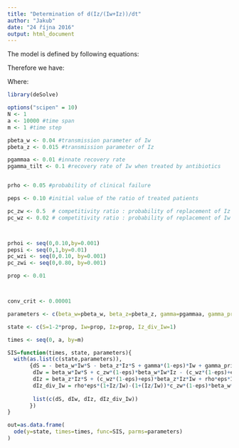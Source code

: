 ```yaml
---
title: "Determination of d(Iz/(Iw+Iz))/dt"
author: "Jakub"
date: "24 října 2016"
output: html_document
---
```


The model is defined by following equations:


\begin{aligned}

\frac{dS}{dt} &=- \beta_wI_wS - \beta_zI_zS + \gamma  I_z + {\gamma}(1 - \varepsilon)I_w + \gamma `\varepsilon I_w \\

\frac{dI_w}{dt} &=\beta_wI_wS + c_{zw}(1-\varepsilon)\beta_wI_wI_z - \gamma(1 - \varepsilon)I_w - \gamma '\varepsilon I_w - (c_{wz} (1-\varepsilon) + \varepsilon) \beta_zI_zI_w - \rho\varepsilon I_w \\

\frac{dI_z}{dt} &=\beta_zI_zS + \left( c_{wz}(1-\varepsilon) + \varepsilon\right) \beta_zI_zI_w + \rho\varepsilon I_W - \gamma  I_z - c_{zw}(1-\varepsilon)\beta_wI_wI_z \\


\end{aligned}

Therefore we have:

\begin{aligned}

\frac{dI_z}{dt} &=\beta_zI_zS + \left( c_{wz}(1-\varepsilon) + \varepsilon\right) \beta_zI_zI_w + \rho\varepsilon I_W - \gamma  I_z - c_{zw}(1-\varepsilon)\beta_wI_wI_z \\

\frac{dp}{dt} &= pS(\beta_z-\beta_w)+p\varepsilon(\gamma '-\gamma)+(1+p) \left( c_{wz}(1-\varepsilon)+\varepsilon \right) \beta_zI_z+\rho\varepsilon(1+p)-(1+p)c_{zw}(1-\varepsilon)\beta_wI_z

\end{aligned}

Where:

\begin{aligned}
p=\frac{I_z}{I_w}
\end{aligned}

```r
library(deSolve)

options("scipen" = 10)
N <- 1
a <- 10000 #time span
m <- 1 #time step

pbeta_w <- 0.04 #transmission parameter of Iw
pbeta_z <- 0.015 #transmission parameter of Iz

pgammaa <- 0.01 #innate recovery rate
pgamma_tilt <- 0.1 #recovery rate of Iw when treated by antibiotics


prho <- 0.05 #probability of clinical failure

peps <- 0.10 #initial value of the ratio of treated patients

pc_zw <- 0.5  # competitivity ratio : probability of replacement of Iz by Iw when reinfected and not treated
pc_wz <- 0.02 # competitivity ratio : probability of replacement of Iw by Iz when reinfected and not treated



prhoi <- seq(0,0.10,by=0.001)
pepsi <- seq(0,1,by=0.01)
pc_wzi <- seq(0,0.10, by=0.001)
pc_zwi <- seq(0,0.80, by=0.001)

prop <- 0.01 



conv_crit <- 0.00001

```

```r
parameters <- c(beta_w=pbeta_w, beta_z=pbeta_z, gamma=pgammaa, gamma_prim=pgamma_tilt, eps=peps, rho=prho, c_zw=pc_zw, c_wz=pc_wz)

state <- c(S=1-2*prop, Iw=prop, Iz=prop, Iz_div_Iw=1)

times <- seq(0, a, by=m)

SIS=function(times, state, parameters){
  with(as.list(c(state,parameters)),
       {dS = - beta_w*Iw*S - beta_z*Iz*S + gamma*(1-eps)*Iw + gamma_prim*eps*Iw + gamma*Iz
        dIw = beta_w*Iw*S + c_zw*(1-eps)*beta_w*Iw*Iz - (c_wz*(1-eps)+eps)*beta_z*Iz*Iw - rho*eps*Iw - gamma*(1-eps)*Iw - gamma_prim*eps*Iw
        dIz = beta_z*Iz*S + (c_wz*(1-eps)+eps)*beta_z*Iz*Iw + rho*eps*Iw - c_zw*(1-eps)*beta_w*Iw*Iz - gamma*Iz
        dIz_div_Iw = rho*eps*(1+Iz/Iw)-(1+(Iz/Iw))*c_zw*(1-eps)*beta_w*Iz+(1+(Iz/Iw))*(c_wz*(1-eps)+eps)*beta_z*Iz+(Iz/Iw)*eps*(gamma_prim-gamma)+(Iz/Iw)*(beta_z-beta_w)*S
        
        list(c(dS, dIw, dIz, dIz_div_Iw))
       })
}

out=as.data.frame(
  ode(y=state, times=times, func=SIS, parms=parameters)
)

```

